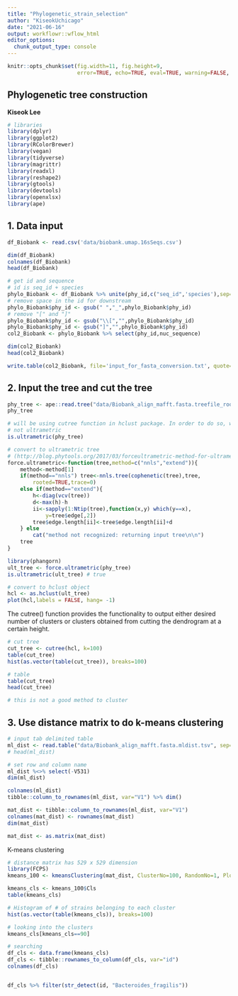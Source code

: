 ```yaml
---
title: "Phylogenetic_strain_selection"
author: "KiseokUchicago"
date: "2021-06-16"
output: workflowr::wflow_html
editor_options:
  chunk_output_type: console
---
```


```r
knitr::opts_chunk$set(fig.width=11, fig.height=9,
                      error=TRUE, echo=TRUE, eval=TRUE, warning=FALSE, message=FALSE)
```

## Phylogenetic tree construction
**Kiseok Lee** 


```r
# libraries
library(dplyr)
library(ggplot2)
library(RColorBrewer)
library(vegan)
library(tidyverse)
library(magrittr)
library(readxl)
library(reshape2)
library(gtools)
library(devtools)
library(openxlsx)
library(ape)
```

## 1. Data input
```r
df_Biobank <- read.csv('data/biobank.umap.16sSeqs.csv')

dim(df_Biobank)
colnames(df_Biobank)
head(df_Biobank)

# get id and sequence
# id is seq_id + species
phylo_Biobank <- df_Biobank %>% unite(phy_id,c("seq_id",'species'),sep="_")
# remove space in the id for downstream
phylo_Biobank$phy_id <- gsub(" ","_",phylo_Biobank$phy_id) 
# remove "[" and "]"
phylo_Biobank$phy_id <- gsub("\\[","",phylo_Biobank$phy_id)
phylo_Biobank$phy_id <- gsub("]","",phylo_Biobank$phy_id)
col2_Biobank <- phylo_Biobank %>% select(phy_id,nuc_sequence)

dim(col2_Biobank)
head(col2_Biobank)

write.table(col2_Biobank, file='input_for_fasta_conversion.txt', quote=FALSE, sep='\t', row.names = F, col.names=F)

```

## 2. Input the tree and cut the tree

```r
phy_tree <- ape::read.tree("data/Biobank_align_mafft.fasta.treefile_rooted.nwk")
phy_tree

# will be using cutree function in hclust package. In order to do so, we need to make it ultrametric
# not ultrametric
is.ultrametric(phy_tree)

# convert to ultrametric tree 
# (http://blog.phytools.org/2017/03/forceultrametric-method-for-ultrametric.html)
force.ultrametric<-function(tree,method=c("nnls","extend")){
    method<-method[1]
    if(method=="nnls") tree<-nnls.tree(cophenetic(tree),tree,
        rooted=TRUE,trace=0)
    else if(method=="extend"){
        h<-diag(vcv(tree))
        d<-max(h)-h
        ii<-sapply(1:Ntip(tree),function(x,y) which(y==x),
            y=tree$edge[,2])
        tree$edge.length[ii]<-tree$edge.length[ii]+d
    } else 
        cat("method not recognized: returning input tree\n\n")
    tree
}

library(phangorn)
ult_tree <- force.ultrametric(phy_tree)
is.ultrametric(ult_tree) # true

# convert to hclust object
hcl <- as.hclust(ult_tree)
plot(hcl,labels = FALSE, hang= -1)

```

The cutree() function provides the functionality to output either desired number of clusters or clusters obtained from cutting the dendrogram at a certain height.

```r
# cut tree
cut_tree <- cutree(hcl, k=100)
table(cut_tree) 
hist(as.vector(table(cut_tree)), breaks=100)

# table
table(cut_tree)
head(cut_tree)

# this is not a good method to cluster
```

## 3. Use distance matrix to do k-means clustering

```r
# input tab delimited table
ml_dist <- read.table("data/Biobank_align_mafft.fasta.mldist.tsv", sep="\t", header = F)
# head(ml_dist)

# set row and column name
ml_dist %<>% select(-V531)
dim(ml_dist)

colnames(ml_dist)
tibble::column_to_rownames(ml_dist, var="V1") %>% dim()

mat_dist <- tibble::column_to_rownames(ml_dist, var="V1")
colnames(mat_dist) <- rownames(mat_dist)
dim(mat_dist)

mat_dist <- as.matrix(mat_dist)

```

K-means clustering

```r
# distance matrix has 529 x 529 dimension
library(FCPS)
kmeans_100 <- kmeansClustering(mat_dist, ClusterNo=100, RandomNo=1, PlotIt= T, Verbose = T)

kmeans_cls <- kmeans_100$Cls
table(kmeans_cls)

# Histogram of # of strains belonging to each cluster
hist(as.vector(table(kmeans_cls)), breaks=100)

# looking into the clusters
kmeans_cls[kmeans_cls==90]

# searching
df_cls <- data.frame(kmeans_cls)
df_cls <- tibble::rownames_to_column(df_cls, var="id")
colnames(df_cls)


df_cls %>% filter(str_detect(id, "Bacteroides_fragilis"))

```






